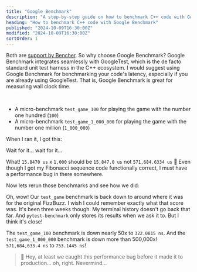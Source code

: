 ```yaml
---
title: "Google Benchmark"
description: "A step-by-step guide on how to benchmark C++ code with Google Benchmark"
heading: "How to benchmark C++ code with Google Benchmark"
published: "2024-10-09T16:30:00Z"
modified: "2024-10-09T16:30:00Z"
sortOrder: 1
---
```







<Benchmarking />

<FizzBuzzCpp />

<StepByStepCpp />

<MicroVsMacro />

<BenchmarkingCpp />

Both are [support by Bencher](/docs/explanation/adapters/).
So why choose Google Benchmark?
Google Benchmark integrates seamlessly with GoogleTest,
which is the de facto standard unit test harness in the C++ ecosystem.
I would suggest using Google Benchmark for benchmarking your code's latency,
especially if you are already using GoogleTest.
That is, Google Benchmark is great for measuring wall clock time.

<FizzBuzzRefactor />

<BenchmarkingFizzBuzz />

<FizzBuzzFibonacciCpp>
  <PlayGameCode />
</FizzBuzzFibonacciCpp>

<BenchmarkingFizzBuzzFibonacci />

<FizzBuzzFibonacciOpenCpp>
    <FizzBuzzFibonacciOpenCode />
</FizzBuzzFibonacciOpenCpp>

<TheEnd />

<br />

<OnFire />

<TestGameOnFireCode />

- A micro-benchmark `test_game_100` for playing the game with the number one hundred (`100`)
- A micro-benchmark `test_game_1_000_000` for playing the game with the number one million (`1_000_000`)

When I ran it, I got this:

<PytestGameOnFireOutputStart />

Wait for it... wait for it...

<PytestGameOnFireOutput />

What! `15.8470 us` x `1,000` should be `15,847.0 us` not `571,684.6334 us` 🤯
Even though I got my Fibonacci sequence code functionally correct, I must have a performance bug in there somewhere.

<FizzBuzzFibonacciFix />

Now lets rerun those benchmarks and see how we did:

<PytestGameFixOutput />

Oh, wow! Our `test_game` benchmark is back down to around where it was for the original FizzBuzz.
I wish I could remember exactly what that score was. It's been three weeks though.
My terminal history doesn't go back that far.
And `pytest-benchmark` only stores its results when we ask it to.
But I think it's close!

The `test_game_100` benchmark is down nearly 50x to `322.0815 ns`.
And the `test_game_1_000_000` benchmark is down more than 500,000x! `571,684,633.4 ns` to `753.1445 ns`!

> 🐰 Hey, at least we caught this performance bug before it made it to production... oh, right. Nevermind...

<CatchInCi />

<CatchInCiOutput />

<CatchInCiPlot />

<CatchInCiPlotRustBench title="How to Benchmark Rust with pytest-benchmark" />

<BencherFooter />